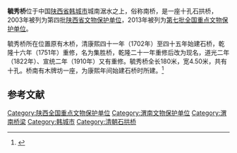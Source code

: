 {{文物保护单位
| 级别 = 全国
| 图片 = [[File:Hancheng_City.jpg|280px]]
| 名称 = 毓秀桥
| 编号 = 7-1444
| 分类 = 古建筑
| 时代 = 清
| 所在 = [[陕西省|陕西省]][[韩城市|韩城市]]
| 登录 = 2013年3月5日
}}

'''毓秀桥'''位于中国[[陕西省|陕西省]][[韩城市|韩城市]]城南涺水之上，俗称南桥，是一座十孔石拱桥，2003年被列为第四批[[陕西省文物保护单位|陕西省文物保护单位]]，2013年被列为[[第七批全国重点文物保护单位|第七批全国重点文物保护单位]]。

毓秀桥所在位置原有木桥，清康熙四十一年（1702年）至四十五年始建石桥，乾隆十六年（1751年）重修，名为集胜桥，乾隆二十一年重修后改为现名，道光二年（1822年）、宣统二年（1910年）又有重修。毓秀桥全长180米，宽4.50米，共有十孔。桥南有木牌坊一座，为康熙年间始建石桥时所建。<ref>{{cite book |title=陕西文物古迹大观（三）：陕西省省级文物保护单位巡礼 |author=陕西省文物局编 |publisher=三秦出版社 |year=2006 |isbn=7-80736-121-2 |pages=173 }}</ref>

==参考文献==
{{reflist}}

{{陕西全国重点文物保护单位}}

{{DEFAULTSORT:Y}}
[[Category:陕西全国重点文物保护单位|Category:陕西全国重点文物保护单位]]
[[Category:渭南文物保护单位|Category:渭南文物保护单位]]
[[Category:渭南桥梁|Category:渭南桥梁]]
[[Category:韩城市|Category:韩城市]]
[[Category:清朝石拱桥|Category:清朝石拱桥]]